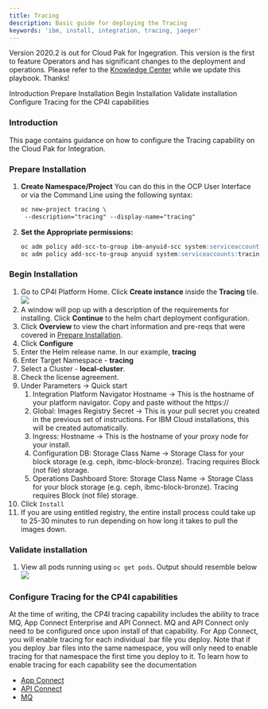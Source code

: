 ```yaml
---
title: Tracing
description: Basic guide for deploying the Tracing
keywords: 'ibm, install, integration, tracing, jaeger'
---
```


<InlineNotification>

Version 2020.2 is out for Cloud Pak for Ingegration.  This version is the first to feature Operators and has significant changes to the deployment and operations.  Please refer to the [Knowledge Center](https://www.ibm.com/support/knowledgecenter/en/SSGT7J_20.2/overview.html) while we update this playbook.  Thanks!

</InlineNotification>

<AnchorLinks>
  <AnchorLink>Introduction</AnchorLink>
  <AnchorLink>Prepare Installation</AnchorLink>
  <AnchorLink>Begin Installation</AnchorLink>
  <AnchorLink>Validate installation</AnchorLink>
  <AnchorLink>Configure Tracing for the CP4I capabilities</AnchorLink>
</AnchorLinks>

### **Introduction**
This page contains guidance on how to configure the Tracing capability on
the Cloud Pak for Integration.

<ul>
</ul>

### **Prepare Installation**

1. **Create Namespace/Project**
   You can do this in the OCP User Interface or via the Command Line using
   the following syntax:
   ``` md
   oc new-project tracing \
    --description="tracing" --display-name="tracing"
   ```
2. **Set the Appropriate permissions:**
   ``` md
   oc adm policy add-scc-to-group ibm-anyuid-scc system:serviceaccounts:tracing
   oc adm policy add-scc-to-group anyuid system:serviceaccounts:tracing
   ```

<ul>
</ul>

### **Begin Installation**
1. Go to CP4I Platform Home. Click **Create instance** inside
the **Tracing** tile.
![](/assets/img/integration/deploy-tracing/2.tracing_nav.png)
1. A window will pop up with a description of the requirements for
installing. Click **Continue** to the helm chart deployment configuration.
  2. Click **Overview** to view the chart information and pre-reqs that
  were covered in [Prepare Installation](#prepare-installation).
3. Click **Configure**
4. Enter the Helm release name. In our example, **tracing**
5. Enter Target Namespace - **tracing**
6. Select a Cluster - **local-cluster**.
7. Check the license agreement.
8. Under Parameters -> Quick start
   1. Integration Platform Navigator Hostname -> This is the hostname of
   your platform navigator.  Copy and paste without the https://
   2. Global: Images Registry Secret -> This is your pull secret you
   created in the previous set of instructions.  For IBM Cloud
   installations, this will be created automatically.
   3. Ingress: Hostname -> This is the hostname of your proxy node for
   your install.
   4. Configuration DB: Storage Class Name -> Storage Class for your block
   storage (e.g. ceph, ibmc-block-bronze).  Tracing requires Block
   (not file) storage.
   5. Operations Dashboard Store: Storage Class Name -> Storage Class
   for your block storage (e.g. ceph, ibmc-block-bronze). Tracing requires
   Block (not file) storage.
9.  Click `Install`
10. If you are using entitled registry, the entire install process could
take up to 25-30 minutes to run depending on how long it takes to pull
the images down.

<ul>
</ul>

### **Validate installation**

1. View all pods running using `oc get pods`.  Output should resemble below
![](/assets/img/integration/deploy-tracing/3.tracing-pods.png)

### **Configure Tracing for the CP4I capabilities**

At the time of writing, the CP4I tracing capability includes the ability to trace MQ, App Connect Enterprise and API Connect.  MQ and API Connect only need to be configured once upon install of that capability.  For App Connect, you will enable tracing for each individual .bar file you deploy.  Note that if you deploy .bar files into the same namespace, you will only need to enable tracing for that namespace the first time you deploy to it.  To learn how to enable tracing for each capability see the documentation

-  [App Connect](../deploy-app-int-2020.1.x)
-  [API Connect](../deploy-api-mgmt-2020.1.x)
-  [MQ](../deploy-mq-2020.1.x)

